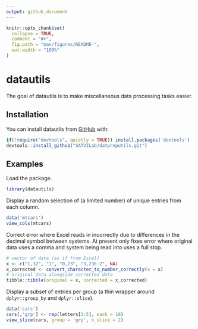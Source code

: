 ```yaml
---
output: github_document
---
```


<!-- README.md is generated from README.Rmd. Please edit that file -->

```r
knitr::opts_chunk$set(
  collapse = TRUE,
  comment = "#>",
  fig.path = "man/figures/README-",
  out.width = "100%"
)
```

# datautils

<!-- badges: start -->
<!-- badges: end -->

The goal of datautils is to make miscellaneous data processing tasks easier. 

## Installation

You can install datautils from [GitHub](https://www.github.com) with:

```r
if(!require("devtools", quietly = TRUE)) install.packages('devtools')
devtools::install_github("SATVILab/datpreputils.git")
```

## Examples

Load the package. 
```r
library(datautils)
```

Display a random selection of (a limited number) of unique entries from each column. 
```r
data('mtcars')
view_cols(mtcars)
```

Correct error where Excel reads in incorrectly due to differences in the decimal symbol between systems. At present only fixes error where original data uses a comma and system being read into uses a full stop. 
```r
# vector of data (as if from Excel)
x <- c("1,32", "1", "0,23", "3,23E-2", NA)
x_corrected <- convert_character_to_number_correctly(x = x)
# original data alongside corrected data
tibble::tibble(original = x, corrected = x_corrected)
```

Display a subset of entries per group (a thin wrapper around `dplyr::group_by` and `dplyr::slice`).
```r
data('cars')
cars[,'grp'] <- rep(letters[1:5], each = 10)
view_slice(cars, group = 'grp', n_slice = 2)
```
